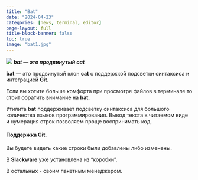 ---
title: "Bat"
date: "2024-04-23"
categories: [news, terminal, editor]
page-layout: full
title-block-banner: false
toc: true
image: "bat1.jpg"
---

![](bat.jpg)
***bat — это продвинутый cat***


**bat** — это продвинутый клон **cat** с поддержкой подсветки синтаксиса и интеграцией **Git**.

Если вы хотите больше комфорта при просмотре файлов в терминале то стоит обратить внимание на **bat**.

Утилита **bat** поддерживает подсветку синтаксиса для большого количества языков программирования. Вывод текста в читаемом виде и нумерация строк позволяем проще воспринимать код.

#### Поддержка Git.

Вы будете видеть какие строки были добавлены либо изменены.

В **Slackware** уже установлена из "коробки".

В остальных - своим пакетным менеджером.
